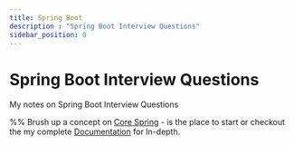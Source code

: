 ```yaml
---
title: Spring Boot
description : "Spring Boot Interview Questions"
sidebar_position: 0
---
```


# Spring Boot Interview Questions

My notes on Spring Boot Interview Questions

%% Brush up a concept on [Core Spring](./spring-core.mdx) - is the place to start or checkout the my complete [Documentation](https://docs.google.com/document/d/1CikqkyjBWK366jZS4SmM_RyAecz0nCXF94MnAF4VUOc/edit) for In-depth.




